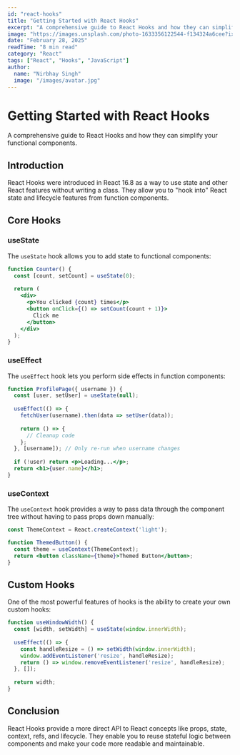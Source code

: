 ```yaml
---
id: "react-hooks"
title: "Getting Started with React Hooks"
excerpt: "A comprehensive guide to React Hooks and how they can simplify your functional components."
image: "https://images.unsplash.com/photo-1633356122544-f134324a6cee?ixlib=rb-4.0.3&ixid=M3wxMjA3fDB8MHxwaG90by1wYWdlfHx8fGVufDB8fHx8fA%3D%3D&auto=format&fit=crop&w=1000&q=80"
date: "February 28, 2025"
readTime: "8 min read"
category: "React"
tags: ["React", "Hooks", "JavaScript"]
author:
  name: "Nirbhay Singh"
  image: "/images/avatar.jpg"
---
```


# Getting Started with React Hooks

A comprehensive guide to React Hooks and how they can simplify your functional components.

## Introduction

React Hooks were introduced in React 16.8 as a way to use state and other React features without writing a class. They allow you to "hook into" React state and lifecycle features from function components.

## Core Hooks

### useState

The `useState` hook allows you to add state to functional components:

```jsx
function Counter() {
  const [count, setCount] = useState(0);
  
  return (
    <div>
      <p>You clicked {count} times</p>
      <button onClick={() => setCount(count + 1)}>
        Click me
      </button>
    </div>
  );
}
```

### useEffect

The `useEffect` hook lets you perform side effects in function components:

```jsx
function ProfilePage({ username }) {
  const [user, setUser] = useState(null);
  
  useEffect(() => {
    fetchUser(username).then(data => setUser(data));
    
    return () => {
      // Cleanup code
    };
  }, [username]); // Only re-run when username changes
  
  if (!user) return <p>Loading...</p>;
  return <h1>{user.name}</h1>;
}
```

### useContext

The `useContext` hook provides a way to pass data through the component tree without having to pass props down manually:

```jsx
const ThemeContext = React.createContext('light');

function ThemedButton() {
  const theme = useContext(ThemeContext);
  return <button className={theme}>Themed Button</button>;
}
```

## Custom Hooks

One of the most powerful features of hooks is the ability to create your own custom hooks:

```jsx
function useWindowWidth() {
  const [width, setWidth] = useState(window.innerWidth);
  
  useEffect(() => {
    const handleResize = () => setWidth(window.innerWidth);
    window.addEventListener('resize', handleResize);
    return () => window.removeEventListener('resize', handleResize);
  }, []);
  
  return width;
}
```

## Conclusion

React Hooks provide a more direct API to React concepts like props, state, context, refs, and lifecycle. They enable you to reuse stateful logic between components and make your code more readable and maintainable. 